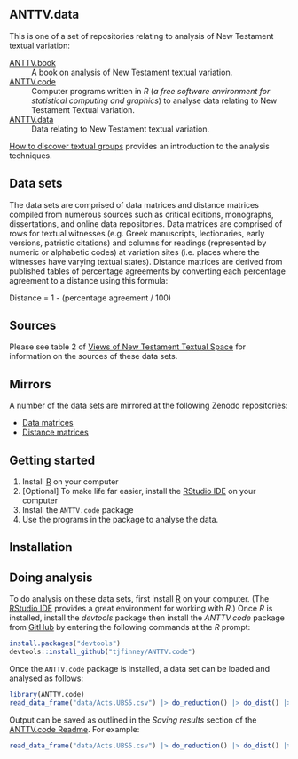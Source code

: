 ## ANTTV.data

This is one of a set of repositories relating to analysis of New Testament textual variation:

[ANTTV.book](https://github.com/tjfinney/ANTTV.book)
: A book on analysis of New Testament textual variation.

[ANTTV.code](https://github.com/tjfinney/ANTTV.code)
: Computer programs written in *R* (*a free software environment for statistical computing and graphics*) to analyse data relating to New Testament Textual variation.

[ANTTV.data](https://github.com/tjfinney/ANTTV.data)
: Data relating to New Testament textual variation.

[How to discover textual groups](https://www.digitalstudies.org/article/id/7324/) provides an introduction to the analysis techniques.

## Data sets

The data sets are comprised of data matrices and distance matrices compiled from numerous sources such as critical editions, monographs, dissertations, and online data repositories. Data matrices are comprised of rows for textual witnesses (e.g. Greek manuscripts, lectionaries, early versions, patristic citations) and columns for readings (represented by numeric or alphabetic codes) at variation sites (i.e. places where the witnesses have varying textual states). Distance matrices are derived from published tables of percentage agreements by converting each percentage agreement to a distance using this formula:

Distance = 1 - (percentage agreement / 100)

## Sources

Please see table 2 of [Views of New Testament Textual Space](https://www.tfinney.net/Views/index.xhtml) for information on the sources of these data sets.

## Mirrors

A number of the data sets are mirrored at the following Zenodo repositories:

* [Data matrices](https://zenodo.org/record/4064629)
* [Distance matrices](https://zenodo.org/record/4064631)

## Getting started

1. Install [R](https://cran.r-project.org/doc/FAQ/R-FAQ.html#How-can-R-be-installed_003f) on your computer
2. [Optional] To make life far easier, install the [RStudio IDE](https://posit.co/download/rstudio-desktop/) on your computer
3. Install the `ANTTV.code` package
4. Use the programs in the package to analyse the data.

## Installation


## Doing analysis

To do analysis on these data sets, first install [R](https://cran.r-project.org/doc/FAQ/R-FAQ.html#How-can-R-be-installed_003f) on your computer. (The [RStudio IDE](https://posit.co/downloads/) provides a great environment for working with *R*.) Once *R* is installed, install the *devtools* package then install the *ANTTV.code* package from [GitHub](https://github.com/) by entering the following commands at the *R* prompt:

``` r
install.packages("devtools")
devtools::install_github("tjfinney/ANTTV.code")
```

Once the `ANTTV.code` package is installed, a data set can be loaded and analysed as follows:

``` r
library(ANTTV.code)
read_data_frame("data/Acts.UBS5.csv") |> do_reduction() |> do_dist() |> do_NJ()
```

Output can be saved as outlined in the *Saving results* section of the [ANTTV.code Readme](https://github.com/tjfinney/ANTTV.code#saving-results). For example:

``` r
read_data_frame("data/Acts.UBS5.csv") |> do_reduction() |> do_dist() |> do_PAM(fn="output/PAM/Acts.UBS5.txt", write=TRUE)
```

